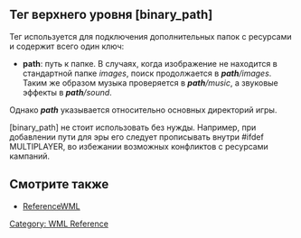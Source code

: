 {{WML Tags}}
== Тег верхнего уровня [binary_path] ==

Тег используется для подключения дополнительных папок с ресурсами и содержит всего один ключ:
* '''path''': путь к папке. В случаях, когда изображение не находится в стандартной папке ''images'', поиск продолжается в '''''path'''/images''. Таким же образом музыка проверяется в '''''path'''/music'', а звуковые эффекты в '''''path'''/sound''.
Однако '''''path''''' указывается относительно основных директорий игры.

[binary_path] не стоит использовать без нужды. Например, при добавлении пути для эры его следует прописывать внутри #ifdef MULTIPLAYER, во избежании возможных конфликтов с ресурсами кампаний.

== Смотрите также ==
* [[ReferenceWML]]

[[Category: WML Reference]]
